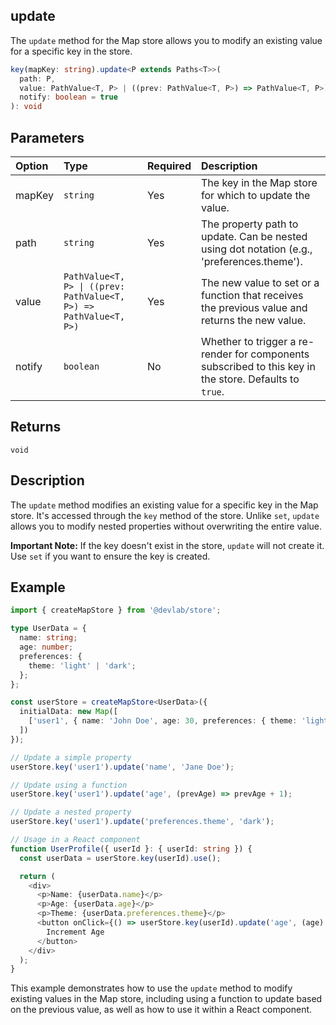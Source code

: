 ## update

The `update` method for the Map store allows you to modify an existing value for a specific key in the store.

```typescript
key(mapKey: string).update<P extends Paths<T>>(
  path: P,
  value: PathValue<T, P> | ((prev: PathValue<T, P>) => PathValue<T, P>),
  notify: boolean = true
): void
```

## Parameters

| Option | Type                                                              | Required | Description                                                                                            |
| :----- | :---------------------------------------------------------------- | :------- | :----------------------------------------------------------------------------------------------------- |
| mapKey | `string`                                                          | Yes      | The key in the Map store for which to update the value.                                                |
| path   | `string`                                                          | Yes      | The property path to update. Can be nested using dot notation (e.g., 'preferences.theme').             |
| value  | `PathValue<T, P> \| ((prev: PathValue<T, P>) => PathValue<T, P>)` | Yes      | The new value to set or a function that receives the previous value and returns the new value.         |
| notify | `boolean`                                                         | No       | Whether to trigger a re-render for components subscribed to this key in the store. Defaults to `true`. |

## Returns

`void`

## Description

The `update` method modifies an existing value for a specific key in the Map store. It's accessed through the `key` method of the store. Unlike `set`, `update` allows you to modify nested properties without overwriting the entire value.

**Important Note:** If the key doesn't exist in the store, `update` will not create it. Use `set` if you want to ensure the key is created.

## Example

```typescript
import { createMapStore } from '@devlab/store';

type UserData = {
  name: string;
  age: number;
  preferences: {
    theme: 'light' | 'dark';
  };
};

const userStore = createMapStore<UserData>({
  initialData: new Map([
    ['user1', { name: 'John Doe', age: 30, preferences: { theme: 'light' } }]
  ])
});

// Update a simple property
userStore.key('user1').update('name', 'Jane Doe');

// Update using a function
userStore.key('user1').update('age', (prevAge) => prevAge + 1);

// Update a nested property
userStore.key('user1').update('preferences.theme', 'dark');

// Usage in a React component
function UserProfile({ userId }: { userId: string }) {
  const userData = userStore.key(userId).use();

  return (
    <div>
      <p>Name: {userData.name}</p>
      <p>Age: {userData.age}</p>
      <p>Theme: {userData.preferences.theme}</p>
      <button onClick={() => userStore.key(userId).update('age', (age) => age + 1)}>
        Increment Age
      </button>
    </div>
  );
}
```

This example demonstrates how to use the `update` method to modify existing values in the Map store, including using a function to update based on the previous value, as well as how to use it within a React component.
